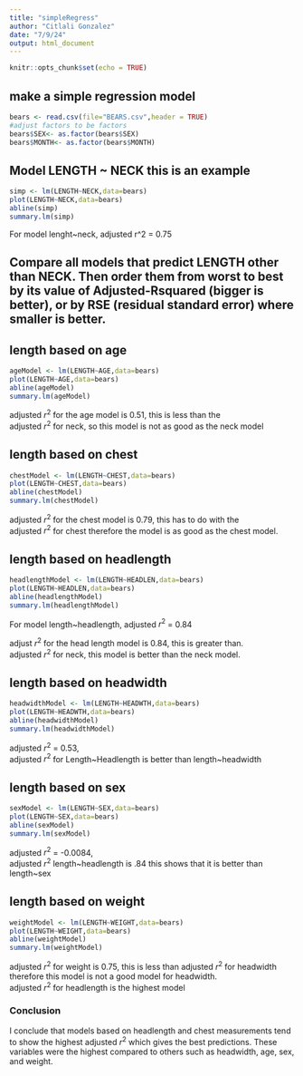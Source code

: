 ```yaml
---
title: "simpleRegress"
author: "Citlali Gonzalez"
date: "7/9/24"
output: html_document
---
```


```r
knitr::opts_chunk$set(echo = TRUE)
```

## make a simple regression model

```r
bears <- read.csv(file="BEARS.csv",header = TRUE)
#adjust factors to be factors
bears$SEX<- as.factor(bears$SEX)
bears$MONTH<- as.factor(bears$MONTH)
```

## Model LENGTH ~ NECK  this is an example  

```r
simp <- lm(LENGTH~NECK,data=bears)
plot(LENGTH~NECK,data=bears)
abline(simp)
summary.lm(simp)
```
For model lenght~neck, adjusted r^2 = 0.75

## Compare all models that predict LENGTH other than NECK. Then order them from worst to best by its value of Adjusted-Rsquared (bigger is better), or by RSE (residual standard error) where smaller is better. 

## length based on age

```r
ageModel <- lm(LENGTH~AGE,data=bears)
plot(LENGTH~AGE,data=bears)
abline(ageModel)
summary.lm(ageModel)
```

adjusted $r^2$ for the age model is 0.51, this is less than the     
adjusted $r^2$ for neck, so this model is not as good as the neck model

## length based on chest

```r
chestModel <- lm(LENGTH~CHEST,data=bears)
plot(LENGTH~CHEST,data=bears)
abline(chestModel)
summary.lm(chestModel)
```
adjusted $r^2$ for the chest model is 0.79, this has to do with the      
adjusted $r^2$ for chest therefore the model is as good as the chest model. 

## length based on headlength 

```r
headlengthModel <- lm(LENGTH~HEADLEN,data=bears)
plot(LENGTH~HEADLEN,data=bears)
abline(headlengthModel)
summary.lm(headlengthModel)
```

For model length~headlength, adjusted $r^2$ = 0.84

adjust $r^2$ for the head length model is 0.84, this is greater than.     
adjusted $r^2$ for neck, this model is better than the neck model.

## length based on headwidth 

```r
headwidthModel <- lm(LENGTH~HEADWTH,data=bears)
plot(LENGTH~HEADWTH,data=bears)
abline(headwidthModel)
summary.lm(headwidthModel)
```

adjusted $r^2$ = 0.53,      
adjusted $r^2$ for Length~Headlength is better than length~headwidth 

## length based on sex

```r
sexModel <- lm(LENGTH~SEX,data=bears)
plot(LENGTH~SEX,data=bears)
abline(sexModel)
summary.lm(sexModel)
```

adjusted $r^2$ = -0.0084,      
adjusted $r^2$ length~headlength is .84 this shows that it is better than length~sex

## length based on weight 

```r
weightModel <- lm(LENGTH~WEIGHT,data=bears)
plot(LENGTH~WEIGHT,data=bears)
abline(weightModel)
summary.lm(weightModel)
```

adjusted $r^2$ for weight is 0.75, this is less than adjusted $r^2$ for headwidth therefore this model is not a good model for headwidth.     
adjusted $r^2$ for headlength is the highest model

### Conclusion

I conclude that models based on headlength and chest measurements tend to show the highest adjusted $r^2$ which gives the best predictions. These variables were the highest compared to others such as headwidth, age, sex, and weight. 


